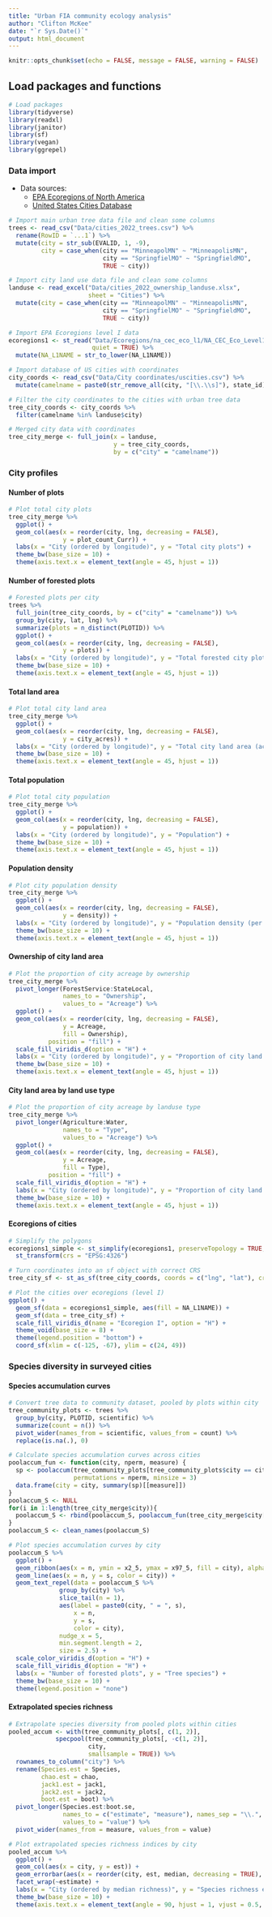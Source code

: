 ```yaml
---
title: "Urban FIA community ecology analysis"
author: "Clifton McKee"
date: "`r Sys.Date()`"
output: html_document
---
```


```r
knitr::opts_chunk$set(echo = FALSE, message = FALSE, warning = FALSE)
```

## Load packages and functions

```r
# Load packages
library(tidyverse)
library(readxl)
library(janitor)
library(sf)
library(vegan)
library(ggrepel)
```

### Data import

* Data sources:
  + [EPA Ecoregions of North America](https://www.epa.gov/eco-research/ecoregions-north-america)
  + [United States Cities Database](https://simplemaps.com/data/us-cities)

```r
# Import main urban tree data file and clean some columns
trees <- read_csv("Data/cities_2022_trees.csv") %>% 
  rename(RowID = `...1`) %>% 
  mutate(city = str_sub(EVALID, 1, -9),
         city = case_when(city == "MinneapolMN" ~ "MinneapolisMN",
                          city == "SpringfielMO" ~ "SpringfieldMO",
                          TRUE ~ city))

# Import city land use data file and clean some columns
landuse <- read_excel("Data/cities_2022_ownership_landuse.xlsx",
                      sheet = "Cities") %>% 
  mutate(city = case_when(city == "MinneapolMN" ~ "MinneapolisMN",
                          city == "SpringfielMO" ~ "SpringfieldMO",
                          TRUE ~ city))

# Import EPA Ecoregions level I data
ecoregions1 <- st_read("Data/Ecoregions/na_cec_eco_l1/NA_CEC_Eco_Level1.shp",
                       quiet = TRUE) %>% 
  mutate(NA_L1NAME = str_to_lower(NA_L1NAME))

# Import database of US cities with coordinates
city_coords <- read_csv("Data/City coordinates/uscities.csv") %>% 
  mutate(camelname = paste0(str_remove_all(city, "[\\.\\s]"), state_id))

# Filter the city coordinates to the cities with urban tree data
tree_city_coords <- city_coords %>% 
  filter(camelname %in% landuse$city)

# Merged city data with coordinates
tree_city_merge <- full_join(x = landuse,
                             y = tree_city_coords,
                             by = c("city" = "camelname"))
```

### City profiles

#### Number of plots

```r
# Plot total city plots
tree_city_merge %>% 
  ggplot() +
  geom_col(aes(x = reorder(city, lng, decreasing = FALSE),
               y = plot_count_Curr)) +
  labs(x = "City (ordered by longitude)", y = "Total city plots") +
  theme_bw(base_size = 10) +
  theme(axis.text.x = element_text(angle = 45, hjust = 1))
```

#### Number of forested plots

```r
# Forested plots per city
trees %>% 
  full_join(tree_city_coords, by = c("city" = "camelname")) %>%
  group_by(city, lat, lng) %>%
  summarize(plots = n_distinct(PLOTID)) %>% 
  ggplot() +
  geom_col(aes(x = reorder(city, lng, decreasing = FALSE),
               y = plots)) +
  labs(x = "City (ordered by longitude)", y = "Total forested city plots") +
  theme_bw(base_size = 10) +
  theme(axis.text.x = element_text(angle = 45, hjust = 1))
```

#### Total land area

```r
# Plot total city land area
tree_city_merge %>% 
  ggplot() +
  geom_col(aes(x = reorder(city, lng, decreasing = FALSE),
               y = city_acres)) +
  labs(x = "City (ordered by longitude)", y = "Total city land area (acres)") +
  theme_bw(base_size = 10) +
  theme(axis.text.x = element_text(angle = 45, hjust = 1))
```

#### Total population

```r
# Plot total city population
tree_city_merge %>% 
  ggplot() +
  geom_col(aes(x = reorder(city, lng, decreasing = FALSE),
               y = population)) +
  labs(x = "City (ordered by longitude)", y = "Population") +
  theme_bw(base_size = 10) +
  theme(axis.text.x = element_text(angle = 45, hjust = 1))
```

#### Population density

```r
# Plot city population density
tree_city_merge %>% 
  ggplot() +
  geom_col(aes(x = reorder(city, lng, decreasing = FALSE),
               y = density)) +
  labs(x = "City (ordered by longitude)", y = "Population density (per sq km)") +
  theme_bw(base_size = 10) +
  theme(axis.text.x = element_text(angle = 45, hjust = 1))
```

#### Ownership of city land area

```r
# Plot the proportion of city acreage by ownership
tree_city_merge %>% 
  pivot_longer(ForestService:StateLocal,
               names_to = "Ownership",
               values_to = "Acreage") %>% 
  ggplot() +
  geom_col(aes(x = reorder(city, lng, decreasing = FALSE),
               y = Acreage,
               fill = Ownership),
           position = "fill") +
  scale_fill_viridis_d(option = "H") +
  labs(x = "City (ordered by longitude)", y = "Proportion of city land area") +
  theme_bw(base_size = 10) +
  theme(axis.text.x = element_text(angle = 45, hjust = 1))
```

#### City land area by land use type

```r
# Plot the proportion of city acreage by landuse type
tree_city_merge %>% 
  pivot_longer(Agriculture:Water,
               names_to = "Type",
               values_to = "Acreage") %>% 
  ggplot() +
  geom_col(aes(x = reorder(city, lng, decreasing = FALSE),
               y = Acreage,
               fill = Type),
           position = "fill") +
  scale_fill_viridis_d(option = "H") +
  labs(x = "City (ordered by longitude)", y = "Proportion of city land area") +
  theme_bw(base_size = 10) +
  theme(axis.text.x = element_text(angle = 45, hjust = 1))
```

#### Ecoregions of cities

```r
# Simplify the polygons
ecoregions1_simple <- st_simplify(ecoregions1, preserveTopology = TRUE, dTolerance = 1000) %>% 
  st_transform(crs = "EPSG:4326")

# Turn coordinates into an sf object with correct CRS
tree_city_sf <- st_as_sf(tree_city_coords, coords = c("lng", "lat"), crs = st_crs(ecoregions1_simple))

# Plot the cities over ecoregions (level I)
ggplot() +
  geom_sf(data = ecoregions1_simple, aes(fill = NA_L1NAME)) +
  geom_sf(data = tree_city_sf) +
  scale_fill_viridis_d(name = "Ecoregion I", option = "H") +
  theme_void(base_size = 8) +
  theme(legend.position = "bottom") +
  coord_sf(xlim = c(-125, -67), ylim = c(24, 49))
```

### Species diversity in surveyed cities

#### Species accumulation curves

```r
# Convert tree data to community dataset, pooled by plots within city
tree_community_plots <- trees %>% 
  group_by(city, PLOTID, scientific) %>% 
  summarize(count = n()) %>% 
  pivot_wider(names_from = scientific, values_from = count) %>% 
  replace(is.na(.), 0)

# Calculate species accumulation curves across cities
poolaccum_fun <- function(city, nperm, measure) {
  sp <- poolaccum(tree_community_plots[tree_community_plots$city == city, -c(1, 2)],
                  permutations = nperm, minsize = 3)
  data.frame(city = city, summary(sp)[[measure]])
}
poolaccum_S <- NULL
for(i in 1:length(tree_city_merge$city)){
  poolaccum_S <- rbind(poolaccum_S, poolaccum_fun(tree_city_merge$city[i], 100, "S"))
}
poolaccum_S <- clean_names(poolaccum_S)

# Plot species accumulation curves by city
poolaccum_S %>% 
  ggplot() +
  geom_ribbon(aes(x = n, ymin = x2_5, ymax = x97_5, fill = city), alpha = 0.1) +
  geom_line(aes(x = n, y = s, color = city)) +
  geom_text_repel(data = poolaccum_S %>% 
              group_by(city) %>% 
              slice_tail(n = 1),
              aes(label = paste0(city, " = ", s),
                  x = n,
                  y = s,
                  color = city),
              nudge_x = 5,
              min.segment.length = 2,
              size = 2.5) +
  scale_color_viridis_d(option = "H") +
  scale_fill_viridis_d(option = "H") +
  labs(x = "Number of forested plots", y = "Tree species") +
  theme_bw(base_size = 10) +
  theme(legend.position = "none")
```

#### Extrapolated species richness

```r
# Extrapolate species diversity from pooled plots within cities
pooled_accum <- with(tree_community_plots[, c(1, 2)],
             specpool(tree_community_plots[, -c(1, 2)],
                      city,
                      smallsample = TRUE)) %>%
  rownames_to_column("city") %>% 
  rename(Species.est = Species,
         chao.est = chao,
         jack1.est = jack1,
         jack2.est = jack2,
         boot.est = boot) %>% 
  pivot_longer(Species.est:boot.se,
               names_to = c("estimate", "measure"), names_sep = "\\.",
               values_to = "value") %>% 
  pivot_wider(names_from = measure, values_from = value)

# Plot extrapolated species richness indices by city
pooled_accum %>% 
  ggplot() +
  geom_col(aes(x = city, y = est)) +
  geom_errorbar(aes(x = reorder(city, est, median, decreasing = TRUE), ymin = est - se, ymax = est + se), width = 0) +
  facet_wrap(~estimate) +
  labs(x = "City (ordered by median richness)", y = "Species richness estimate") +
  theme_bw(base_size = 10) +
  theme(axis.text.x = element_text(angle = 90, hjust = 1, vjust = 0.5, size = 8))
```
